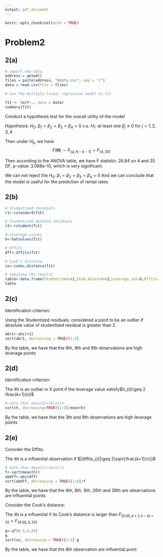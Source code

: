 ```yaml
---
output: pdf_document
---
```


```r
knitr::opts_chunk$set(echo = TRUE)
```

# Problem2

## 2(a)
```r
# import the data
address = getwd()
files = paste(address, "6data.csv", sep = "/")
data = read.csv(file = files)

# use the multiple linear regression model to fit

fit <- lm(Y~., data = data)
summary(fit)
```
Conduct a hypothesis test for the overall utility of the model

Hypothesis: $H_0:$ $\beta_1=\beta_2=\beta_3=\beta_4=0$ v.s. $H_1:$ at least one $\beta_j\neq0$ for $j=1,2,3,4$

Then under $H_0$, we have 
$$
F(\boldsymbol{H})\sim F_{\{q,N-k-1 \}}=F_{\{4,35 \}}
$$

Then according to the ANOVA table, we have F statistic: 26.84 on 4 and 35 DF,  p-value: 3.088e-10, which is very significant.

We can not reject the $H_0:$ $\beta_1=\beta_2=\beta_3=\beta_4=0$
And we can conclude that the model is useful for the prediction of rental rates.

## 2(b)

```r
# Studentized residuals
r1<-rstandard(fit)

# Studentized deleted residuals
r2<-rstudent(fit)

# Leverage values
h<-hatvalues(fit)

# Dffits
dff<-dffits(fit)

# Cook’s distance
co<-cooks.distance(fit)

# tabulate the results
table<-data.frame(Studentized=r1,Stud_deleted=r2,Leverage_val=h,Dffits=dff,Cooks_dist=co)
table
```

## 2(c)
Identification criterion:

Using the Studentized residuals, considered a point to be an outlier if absolute value of studentized residual is greater than 2.
```r
abr1<-abs(r1)
sort(abr1, decreasing = TRUE)[1:5]
```

By the table, we have that the 6th, 8th and 9th observations are high leverage points

## 2(d)
Identification criterion:

The $i$th is an outlier in X point if the leverage value satisfy$h_{ii}\geq 2 \frac{k+1}{n}$
```r
# note that mean(h)=(k+1)/n
sort(h, decreasing=TRUE)[1:5]/mean(h)
```

By the table, we have that the 3th and 8th observations are high leverage points

## 2(e)
Consider the Dffits:

The $i$th is a influential observation if $|diffits_{i}|\geq 2\sqrt{\frac{k+1}{n}}$

```r
# note that mean(h)=(k+1)/n
f<-sqrt(mean(h))
abdff<-abs(dff)
sort(abdff, decreasing = TRUE)[1:6]/f

```

By the table, we have that the 6th, 8th, 9th, 26th and 38th are observations are influential points

Consider the Cook's distance:

The $i$th is a influential if its Cook's distance is larger than $F_{\{0.05,k+1,n-(k+1)\} }=F_{\{0.05,5,35\} }$

```r
g<-qf(0.5,5,35)
g
sort(co, decreasing = TRUE)[1:5]-g
```


By the table, we have that the 8th observation are influential point



